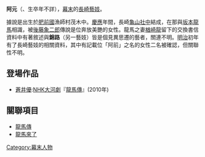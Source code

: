 '''阿元'''（{{lang|ja|おもと}}、生卒年不詳），[[幕末|幕末]]的[[長崎|長崎]][[藝妓|藝妓]]。

據說是出生於[[肥前國|肥前國]]漁師村茂木中。[[慶應|慶應]]年間，長崎[[亀山社中|亀山社中]]結成，在那與[[坂本龍馬|坂本龍馬]]相識，被[[後藤象二郎|後藤象二郎]]傳說是位奔放美艷的女性。龍馬之妻[[楢崎龍|楢崎龍]]留下的交換書信資料中有著敘述與'''錦路'''（另一藝妓）皆是個見異思遷的藝者，關連不明。[[明治|明治]]初年有了長崎藝妓的相關資料，其中有記載位「阿前」之名的女性二名被確認，但關聯性不明。

==登場作品==
*[[蒼井優|蒼井優]]:[[NHK大河劇|NHK大河劇]]『[[龍馬傳|龍馬傳]]』(2010年)

==關聯項目==
*[[龍馬傳|龍馬傳]]
*[[龍馬來了|龍馬來了]]

[[Category:幕末人物|Category:幕末人物]]